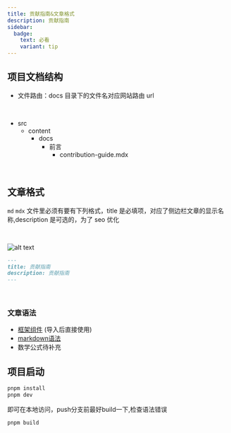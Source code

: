 ```yaml
---
title: 贡献指南&文章格式
description: 贡献指南
sidebar:
  badge:
    text: 必看
    variant: tip
---
```



## 项目文档结构

- 文件路由：docs 目录下的文件名对应网站路由 url

<br />
<FileTree>

- src
  - content
    - docs
      - 前言
        - contribution-guide.mdx

</FileTree>

<br />

## 文章格式

`md` `mdx` 文件里必须有要有下列格式，title 是必填项，对应了侧边栏文章的显示名称,description 是可选的，为了 seo 优化

<br />

![alt text](../../../../public/blog/contribution-guide/image-3.png)

```md
---
title: 贡献指南
description: 贡献指南
---
```

<br />

### 文章语法

- <a href="/前言/website">框架组件</a> (导入后直接使用)
- <a href="/前言/test">markdown语法</a>
- 数学公式待补充

## 项目启动

```bash
pnpm install
pnpm dev
```

即可在本地访问，push分支前最好build一下,检查语法错误

```bash
pnpm build
```
